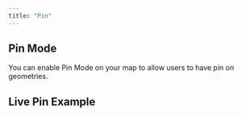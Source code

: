 ```yaml
---
title: "Pin"
---
```


## Pin Mode

You can enable Pin Mode on your map to allow users to have pin on geometries.

<!-- Add detailed documentation and code examples for Pin Mode here -->

## Live Pin Example

<BrowserOnlyGmMap gmOptions={helperPinOptions} />
